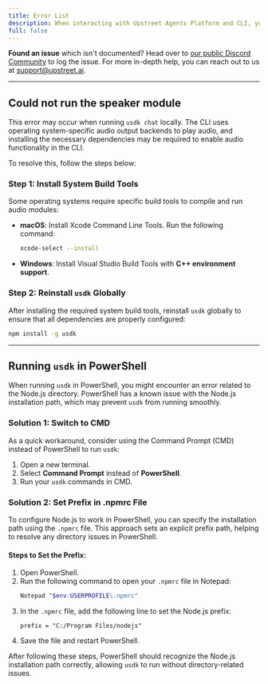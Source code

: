 ```yaml
---
title: Error List
description: When interacting with Upstreet Agents Platform and CLI, you may face an error. This page contains as many errors as we have documented so far.
full: false
---
```


**Found an issue** which isn't documented? Head over to [our public Discord Community](https://upstreet.ai/usdk-discord) to log the issue.
For more in-depth help, you can reach out to us at [support@upstreet.ai](mailto:support@upstreet.ai).

---

## Could not run the speaker module

This error may occur when running `usdk chat` locally. The CLI uses operating system-specific audio output backends to play audio, and installing the necessary dependencies may be required to enable audio functionality in the CLI.

To resolve this, follow the steps below:

### Step 1: Install System Build Tools
Some operating systems require specific build tools to compile and run audio modules:

- **macOS**: Install Xcode Command Line Tools. Run the following command:
  ```bash
  xcode-select --install
  ```
  
- **Windows**: Install Visual Studio Build Tools with **C++ environment support**.

### Step 2: Reinstall `usdk` Globally
After installing the required system build tools, reinstall `usdk` globally to ensure that all dependencies are properly configured:

```bash
npm install -g usdk
```

---

## Running `usdk` in PowerShell

When running `usdk` in PowerShell, you might encounter an error related to the Node.js directory. PowerShell has a known issue with the Node.js installation path, which may prevent `usdk` from running smoothly.

### Solution 1: Switch to CMD
As a quick workaround, consider using the Command Prompt (CMD) instead of PowerShell to run `usdk`:

1. Open a new terminal.
2. Select **Command Prompt** instead of **PowerShell**.
3. Run your `usdk` commands in CMD.

### Solution 2: Set Prefix in .npmrc File
To configure Node.js to work in PowerShell, you can specify the installation path using the `.npmrc` file. This approach sets an explicit prefix path, helping to resolve any directory issues in PowerShell.

#### Steps to Set the Prefix:
1. Open PowerShell.
2. Run the following command to open your `.npmrc` file in Notepad:
   ```powershell
   Notepad "$env:USERPROFILE\.npmrc"
   ```
3. In the `.npmrc` file, add the following line to set the Node.js prefix:
   ```plaintext
   prefix = "C:/Program Files/nodejs"
   ```
4. Save the file and restart PowerShell.

After following these steps, PowerShell should recognize the Node.js installation path correctly, allowing `usdk` to run without directory-related issues.